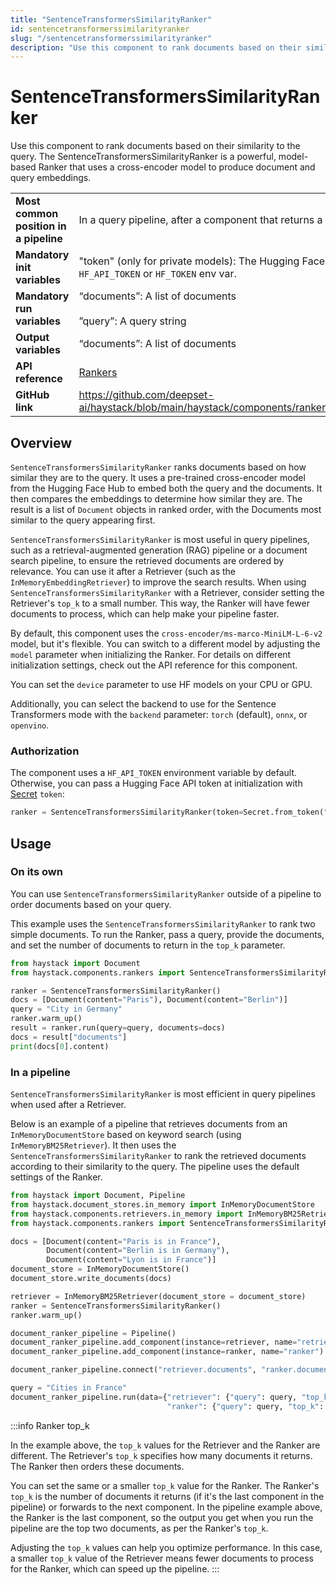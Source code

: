 ```yaml
---
title: "SentenceTransformersSimilarityRanker"
id: sentencetransformerssimilarityranker
slug: "/sentencetransformerssimilarityranker"
description: "Use this component to rank documents based on their similarity to the query. The SentenceTransformersSimilarityRanker is a powerful, model-based Ranker that uses a cross-encoder model to produce document and query embeddings."
---
```


# SentenceTransformersSimilarityRanker

Use this component to rank documents based on their similarity to the query. The SentenceTransformersSimilarityRanker is a powerful, model-based Ranker that uses a cross-encoder model to produce document and query embeddings.

|  |  |
| --- | --- |
| **Most common position in a pipeline** | In a query pipeline, after a component that returns a list of documents such as a [Retriever](../../../docs/pipeline-components/retrievers.mdx) |
| **Mandatory init variables** | "token" (only for private models): The Hugging Face API token. Can be set with `HF_API_TOKEN` or `HF_TOKEN` env var. |
| **Mandatory run variables** | “documents”: A list of documents  <br /> <br />”query”: A query string |
| **Output variables** | “documents”: A list of documents |
| **API reference** | [Rankers](/reference/rankers-api) |
| **GitHub link** | https://github.com/deepset-ai/haystack/blob/main/haystack/components/rankers/sentence_transformers_similarity.py |

## Overview

`SentenceTransformersSimilarityRanker` ranks documents based on how similar they are to the query. It uses a pre-trained cross-encoder model from the Hugging Face Hub to embed both the query and the documents. It then compares the embeddings to determine how similar they are. The result is a list of `Document` objects in ranked order, with the Documents most similar to the query appearing first.

`SentenceTransformersSimilarityRanker` is most useful in query pipelines, such as a retrieval-augmented generation (RAG) pipeline or a document search pipeline, to ensure the retrieved documents are ordered by relevance. You can use it after a Retriever (such as the `InMemoryEmbeddingRetriever`) to improve the search results. When using `SentenceTransformersSimilarityRanker` with a Retriever, consider setting the Retriever's `top_k` to a small number. This way, the Ranker will have fewer documents to process, which can help make your pipeline faster.

By default, this component uses the `cross-encoder/ms-marco-MiniLM-L-6-v2` model, but it's flexible. You can switch to a different model by adjusting the `model` parameter when initializing the Ranker. For details on different initialization settings, check out the API reference for this component.

You can set the `device` parameter to use HF models on your CPU or GPU.

Additionally, you can select the backend to use for the Sentence Transformers mode with the `backend` parameter: `torch` (default), `onnx`, or `openvino`.

### Authorization

The component uses a `HF_API_TOKEN` environment variable by default. Otherwise, you can pass a Hugging Face API token at initialization with [Secret](../../concepts/secret-management.mdx) `token`:

```python
ranker = SentenceTransformersSimilarityRanker(token=Secret.from_token("<your-api-key>"))
```

## Usage

### On its own

You can use `SentenceTransformersSimilarityRanker` outside of a pipeline to order documents based on your query.

This example uses the `SentenceTransformersSimilarityRanker` to rank two simple documents. To run the Ranker, pass a query, provide the documents, and set the number of documents to return in the `top_k` parameter.

```python
from haystack import Document
from haystack.components.rankers import SentenceTransformersSimilarityRanker

ranker = SentenceTransformersSimilarityRanker()
docs = [Document(content="Paris"), Document(content="Berlin")]
query = "City in Germany"
ranker.warm_up()
result = ranker.run(query=query, documents=docs)
docs = result["documents"]
print(docs[0].content)
```

### In a pipeline

`SentenceTransformersSimilarityRanker` is most efficient in query pipelines when used after a Retriever.

Below is an example of a pipeline that retrieves documents from an `InMemoryDocumentStore` based on keyword search (using `InMemoryBM25Retriever`). It then uses the `SentenceTransformersSimilarityRanker` to rank the retrieved documents according to their similarity to the query. The pipeline uses the default settings of the Ranker.

```python
from haystack import Document, Pipeline
from haystack.document_stores.in_memory import InMemoryDocumentStore
from haystack.components.retrievers.in_memory import InMemoryBM25Retriever
from haystack.components.rankers import SentenceTransformersSimilarityRanker

docs = [Document(content="Paris is in France"),
        Document(content="Berlin is in Germany"),
        Document(content="Lyon is in France")]
document_store = InMemoryDocumentStore()
document_store.write_documents(docs)

retriever = InMemoryBM25Retriever(document_store = document_store)
ranker = SentenceTransformersSimilarityRanker()
ranker.warm_up()

document_ranker_pipeline = Pipeline()
document_ranker_pipeline.add_component(instance=retriever, name="retriever")
document_ranker_pipeline.add_component(instance=ranker, name="ranker")

document_ranker_pipeline.connect("retriever.documents", "ranker.documents")

query = "Cities in France"
document_ranker_pipeline.run(data={"retriever": {"query": query, "top_k": 3},
                                   "ranker": {"query": query, "top_k": 2}})

```

:::info
Ranker top_k

In the example above, the `top_k` values for the Retriever and the Ranker are different. The Retriever's `top_k` specifies how many documents it returns. The Ranker then orders these documents.

You can set the same or a smaller `top_k` value for the Ranker. The Ranker's `top_k` is the number of documents it returns (if it's the last component in the pipeline) or forwards to the next component. In the pipeline example above, the Ranker is the last component, so the output you get when you run the pipeline are the top two documents, as per the Ranker's `top_k`.

Adjusting the `top_k` values can help you optimize performance. In this case, a smaller `top_k` value of the Retriever means fewer documents to process for the Ranker, which can speed up the pipeline.
:::